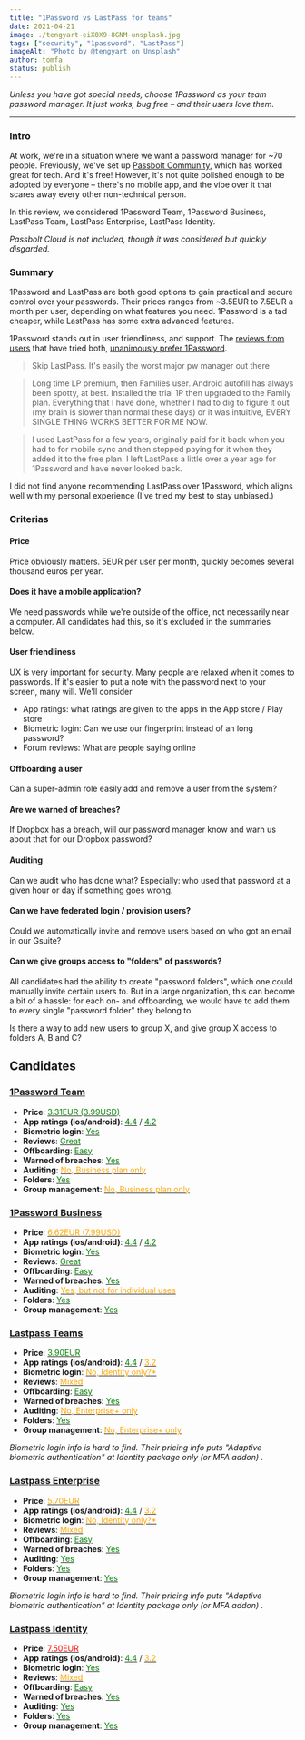 ```yaml
---
title: "1Password vs LastPass for teams"
date: 2021-04-21
image: ./tengyart-eiX0X9-8GNM-unsplash.jpg
tags: ["security", "1password", "LastPass"]
imageAlt: "Photo by @tengyart on Unsplash"
author: tomfa
status: publish
---
```


_Unless you have got special needs, choose 1Password as your team password manager. It just works, bug free – and their users love them._

----

### Intro

At work, we're in a situation where we want a password manager for ~70 people. Previously, we've set up
[Passbolt Community](https://www.passbolt.com/pricing/pro), which has worked great for tech. And it's free! However, it's not quite polished enough to be adopted
by everyone – there's no mobile app, and the vibe over it that scares away every other non-technical person.

In this review, we considered 1Password Team, 1Password Business, LastPass Team, LastPass Enterprise, LastPass Identity.

_Passbolt Cloud is not included, though it was considered but quickly disgarded._

### Summary

1Password and LastPass are both good options to gain practical and secure control over your passwords.
Their prices ranges from ~3.5EUR to 7.5EUR a month per user, depending on what features you need.
1Password is a tad cheaper, while LastPass has some extra advanced features.

1Password stands out in user friendliness, and support. The [reviews from users](https://www.reddit.com/r/1Password/comments/hc4ih7/considering_leaving_LastPass_1password_vs/) that have tried both,
[unanimously prefer 1Password](https://www.reddit.com/r/1Password/comments/lsd5j6/1password_vs_LastPass/).

> Skip LastPass. It's easily the worst major pw manager out there

> Long time LP premium, then Families user. Android autofill has always been spotty, at best. Installed the trial 1P then upgraded to the Family plan. Everything that I have done, whether I had to dig to figure it out (my brain is slower than normal these days) or it was intuitive, EVERY SINGLE THING WORKS BETTER FOR ME NOW.

> I used LastPass for a few years, originally paid for it back when you had to for mobile sync and then stopped paying for it when they added it to the free plan. I left LastPass a little over a year ago for 1Password and have never looked back.

I did not find anyone recommending LastPass over 1Password, which aligns well with my personal experience (I've tried my best to stay unbiased.)

### Criterias

#### Price
Price obviously matters. 5EUR per user per month, quickly becomes several thousand euros per year.

#### Does it have a mobile application?
We need passwords while we're outside of the office, not necessarily near a computer.
All candidates had this, so it's excluded in the summaries below.

#### User friendliness
UX is very important for security. Many people are relaxed when it comes to passwords.
If it's easier to put a note with the password next to your screen, many will.
We'll consider

- App ratings: what ratings are given to the apps in the App store / Play store
- Biometric login: Can we use our fingerprint instead of an long password?
- Forum reviews: What are people saying online

#### Offboarding a user
Can a super-admin role easily add and remove a user from the system?

#### Are we warned of breaches?
If Dropbox has a breach, will our password manager know and warn us about that for our Dropbox password?

#### Auditing
Can we audit who has done what? Especially: who used that password at a given hour or day if something goes wrong.

#### Can we have federated login / provision users?
Could we automatically invite and remove users based on who got an email in our Gsuite?

#### Can we give groups access to "folders" of passwords?
All candidates had the ability to create "password folders", which one could manually invite certain users to.
But in a large organization, this can become a bit of a hassle: for each on- and offboarding,
we would have to add them to every single "password folder" they belong to.

Is there a way to add new users to group X, and give group X access to folders A, B and C?



## Candidates

### [1Password Team](https://1password.com/teams/)

- **Price**: [<span style="color: green">3.31EUR (3.99USD)</span>](https://1password.com/teams/pricing/)
- **App ratings (ios/android)**: [<span style="color: green">4.4</span>](https://apps.apple.com/app/1password-password-manager/id568903335) / [<span style="color: green">4.2</span>](https://play.google.com/store/apps/details?id=com.agilebits.onepassword)
- **Biometric login**: [<span style="color: green">Yes</span>](https://support.1password.com/android-biometric-unlock/)
- **Reviews**: [<span style="color: green">Great</span>](https://www.reddit.com/r/1Password/comments/lsd5j6/1password_vs_LastPass/)
- **Offboarding**: [<span style="color: green">Easy</span>](https://support.1password.com/add-remove-team-members/)
- **Warned of breaches**: [<span style="color: green">Yes</span>](https://watchtower.1password.com/)
- **Auditing**: [<span style="color: orange">No, Business plan only</span>](https://support.1password.com/activity-log/)
- **Folders**: [<span style="color: green">Yes</span>](https://support.1password.com/create-share-vaults-teams/)
- **Group management**: [<span style="color: orange">No, Business plan only</span>](https://support.1password.com/custom-groups/)


### [1Password Business](https://1password.com/business/)

- **Price**: [<span style="color: orange">6.62EUR (7.99USD)</span>](https://1password.com/teams/pricing/)
- **App ratings (ios/android)**: [<span style="color: green">4.4</span>](https://apps.apple.com/app/1password-password-manager/id568903335) / [<span style="color: green">4.2</span>](https://play.google.com/store/apps/details?id=com.agilebits.onepassword)
- **Biometric login**: [<span style="color: green">Yes</span>](https://support.1password.com/android-biometric-unlock/)
- **Reviews**: [<span style="color: green">Great</span>](https://www.reddit.com/r/1Password/comments/lsd5j6/1password_vs_LastPass/)
- **Offboarding**: [<span style="color: green">Easy</span>](https://support.1password.com/add-remove-team-members/)
- **Warned of breaches**: [<span style="color: green">Yes</span>](https://watchtower.1password.com/)
- **Auditing**: [<span style="color: orange">Yes, but not for individual uses</span>](https://support.1password.com/activity-log/)
- **Folders**: [<span style="color: green">Yes</span>](https://support.1password.com/create-share-vaults-teams/)
- **Group management**: [<span style="color: green">Yes</span>](https://support.1password.com/custom-groups/)


### [Lastpass Teams](https://www.lastpass.com/pricing)

- **Price**: [<span style="color: green">3.90EUR</span>](https://www.lastpass.com/pricing)
- **App ratings (ios/android)**: [<span style="color: green">4.4</span>](https://apps.apple.com/app/id324613447) / [<span style="color: orange">3.2</span>](https://play.google.com/store/apps/details?id=com.lastpass.lpandroid&hl=en)
- **Biometric login**: [<span style="color: orange">No, Identity only?*</span>](https://www.lastpass.com/pricing)
- **Reviews**: [<span style="color: orange">Mixed</span>](https://www.reddit.com/r/1Password/comments/lsd5j6/1password_vs_LastPass/)
- **Offboarding**: [<span style="color: green">Easy</span>](https://support.logmeininc.com/lastpass/help/terminate-users-from-lastpass-teams)
- **Warned of breaches**: [<span style="color: green">Yes</span>](https://www.lastpass.com/solutions/dark-web-monitoring)
- **Auditing**: [<span style="color: orange">No, Enterprise+ only</span>](https://support.logmeininc.com/lastpass/help/generate-enterprise-reports-lp010040)
- **Folders**: [<span style="color: green">Yes</span>](https://support.1password.com/create-share-vaults-teams/)
- **Group management**: [<span style="color: orange">No, Enterprise+ only</span>](https://support.logmeininc.com/lastpass/help/add-and-manage-lastpass-enterprise-groups-lp010064)

_Biometric login info is hard to find. Their pricing info puts "Adaptive biometric authentication" at Identity package only (or MFA addon) ._


### [Lastpass Enterprise](https://www.lastpass.com/pricing)

- **Price**: [<span style="color: orange">5.70EUR</span>](https://www.lastpass.com/pricing)
- **App ratings (ios/android)**: [<span style="color: green">4.4</span>](https://apps.apple.com/app/id324613447) / [<span style="color: orange">3.2</span>](https://play.google.com/store/apps/details?id=com.lastpass.lpandroid&hl=en)
- **Biometric login**: [<span style="color: orange">No, Identity only?*</span>](https://www.lastpass.com/pricing)
- **Reviews**: [<span style="color: orange">Mixed</span>](https://www.reddit.com/r/1Password/comments/lsd5j6/1password_vs_LastPass/)
- **Offboarding**: [<span style="color: green">Easy</span>](https://support.logmeininc.com/lastpass/help/terminate-users-from-lastpass-teams)
- **Warned of breaches**: [<span style="color: green">Yes</span>](https://www.lastpass.com/solutions/dark-web-monitoring)
- **Auditing**: [<span style="color: green">Yes</span>](https://support.logmeininc.com/lastpass/help/generate-enterprise-reports-lp010040)
- **Folders**: [<span style="color: green">Yes</span>](https://support.1password.com/create-share-vaults-teams/)
- **Group management**: [<span style="color: green">Yes</span>](https://support.logmeininc.com/lastpass/help/add-and-manage-lastpass-enterprise-groups-lp010064)

_Biometric login info is hard to find. Their pricing info puts "Adaptive biometric authentication" at Identity package only (or MFA addon) ._


### [Lastpass Identity](https://www.lastpass.com/pricing)

- **Price**: [<span style="color: red">7.50EUR</span>](https://www.lastpass.com/pricing)
- **App ratings (ios/android)**: [<span style="color: green">4.4</span>](https://apps.apple.com/app/id324613447) / [<span style="color: orange">3.2</span>](https://play.google.com/store/apps/details?id=com.lastpass.lpandroid&hl=en)
- **Biometric login**: [<span style="color: green">Yes</span>](https://www.lastpass.com/pricing)
- **Reviews**: [<span style="color: orange">Mixed</span>](https://www.reddit.com/r/1Password/comments/lsd5j6/1password_vs_LastPass/)
- **Offboarding**: [<span style="color: green">Easy</span>](https://support.logmeininc.com/lastpass/help/terminate-users-from-lastpass-teams)
- **Warned of breaches**: [<span style="color: green">Yes</span>](https://www.lastpass.com/solutions/dark-web-monitoring)
- **Auditing**: [<span style="color: green">Yes</span>](https://support.logmeininc.com/lastpass/help/generate-enterprise-reports-lp010040)
- **Folders**: [<span style="color: green">Yes</span>](https://support.1password.com/create-share-vaults-teams/)
- **Group management**: [<span style="color: green">Yes</span>](https://support.logmeininc.com/lastpass/help/add-and-manage-lastpass-enterprise-groups-lp010064)
